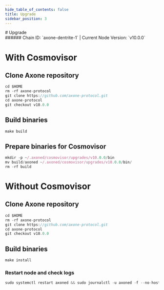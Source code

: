 ```yaml
---
hide_table_of_contents: false
title: Upgrade
sidebar_position: 3
---
```


<div class="h1-with-icon icon-axone">
# Upgrade
</div>
###### Chain ID: `axone-dentrite-1` | Current Node Version: `v10.0.0`

# With Cosmovisor
## Clone Axone repository
```js
cd $HOME
rm -rf axone-protocol
git clone https://github.com/axone-protocol.git
cd axone-protocol
git checkout v10.0.0
 ```

## Build binaries
```js
make build
 ```

## Prepare binaries for Cosmovisor
```js
mkdir -p ~/.axoned/cosmovisor/upgrades/v10.0.0/bin
mv build/axoned ~/.axoned/cosmovisor/upgrades/v10.0.0/bin/
rm -rf build
```

# Without Cosmovisor
## Clone Axone repository
```js
cd $HOME
rm -rf axone-protocol
git clone https://github.com/axone-protocol.git
cd axone-protocol
git checkout v10.0.0
 ```

## Build binaries
```js
make install
 ```

### Restart node and check logs
```js
sudo systemctl restart axoned && sudo journalctl -u axoned -f --no-hostname -o cat
```